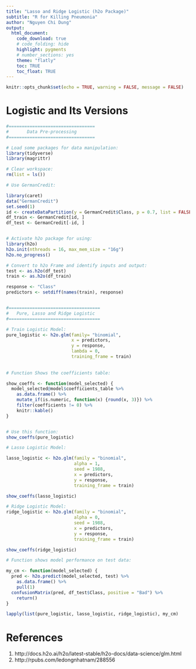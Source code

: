 ```yaml
---
title: "Lasso and Ridge Logistic (h2o Package)" 
subtitle: "R for Killing Pneumonia"
author: "Nguyen Chi Dung"
output:
  html_document: 
    code_download: true
    # code_folding: hide
    highlight: pygments
    # number_sections: yes
    theme: "flatly"
    toc: TRUE
    toc_float: TRUE
---
```


```r
knitr::opts_chunk$set(echo = TRUE, warning = FALSE, message = FALSE)
```


# Logistic and Its Versions

```r
#=================================
#       Data Pre-processing
#=================================

# Load some packages for data manipulation: 
library(tidyverse)
library(magrittr)

# Clear workspace: 
rm(list = ls())

# Use GermanCredit: 

library(caret)
data("GermanCredit")
set.seed(1)
id <- createDataPartition(y = GermanCredit$Class, p = 0.7, list = FALSE)
df_train <- GermanCredit[id, ]
df_test <- GermanCredit[-id, ]


# Activate h2o package for using: 
library(h2o)
h2o.init(nthreads = 16, max_mem_size = "16g")
h2o.no_progress()

# Convert to h2o Frame and identify inputs and output: 
test <- as.h2o(df_test)
train <- as.h2o(df_train)

response <- "Class"
predictors <- setdiff(names(train), response)


#===================================
#   Pure, Lasso and Ridge Logistic
#===================================

# Train Logistic Model: 
pure_logistic <- h2o.glm(family= "binomial", 
                         x = predictors, 
                         y = response, 
                         lambda = 0, 
                         training_frame = train)
                         
                      
# Function Shows the coefficients table: 

show_coeffs <- function(model_selected) {
  model_selected@model$coefficients_table %>% 
    as.data.frame() %>% 
    mutate_if(is.numeric, function(x) {round(x, 3)}) %>% 
    filter(coefficients != 0) %>% 
    knitr::kable()
}


# Use this function: 
show_coeffs(pure_logistic)

# Lasso Logistic Model: 

lasso_logistic <- h2o.glm(family = "binomial", 
                          alpha = 1,
                          seed = 1988, 
                          x = predictors, 
                          y = response, 
                          training_frame = train)

show_coeffs(lasso_logistic)

# Ridge Logistic Model: 
ridge_logistic <- h2o.glm(family = "binomial", 
                          alpha = 0,
                          seed = 1988, 
                          x = predictors, 
                          y = response, 
                          training_frame = train)

show_coeffs(ridge_logistic)

# Function shows model performance on test data: 

my_cm <- function(model_selected) {
  pred <- h2o.predict(model_selected, test) %>% 
    as.data.frame() %>% 
    pull(1)
  confusionMatrix(pred, df_test$Class, positive = "Bad") %>% 
    return()
}

lapply(list(pure_logistic, lasso_logistic, ridge_logistic), my_cm)
```

# References

1. http://docs.h2o.ai/h2o/latest-stable/h2o-docs/data-science/glm.html
2. http://rpubs.com/ledongnhatnam/288556

